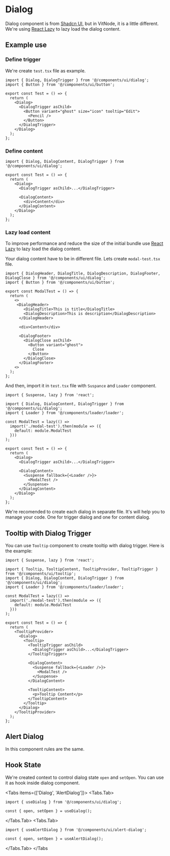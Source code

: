 
# Dialog

Dialog component is from [Shadcn UI](https://ui.shadcn.com/docs/components/dialog), but in VitNode, it is a little different. We're using [React Lazy](https://react.dev/reference/react/lazy) to lazy load the dialog content.

## Example use

<Steps>

### Define trigger

We're create `test.tsx` file as example.

```tsx
import { Dialog, DialogTrigger } from '@/components/ui/dialog';
import { Button } from '@/components/ui/button';

export const Test = () => {
  return (
    <Dialog>
      <DialogTrigger asChild>
        <Button variant="ghost" size="icon" tooltip="Edit">
          <Pencil />
        </Button>
      </DialogTrigger>
    </Dialog>
  );
};
```

### Define content

```tsx
import { Dialog, DialogContent, DialogTrigger } from '@/components/ui/dialog';

export const Test = () => {
  return (
    <Dialog>
      <DialogTrigger asChild>...</DialogTrigger>

      <DialogContent>
        <div>Content</div>
      </DialogContent>
    </Dialog>
  );
};
```

### Lazy load content

To improve performance and reduce the size of the initial bundle use [React Lazy](https://react.dev/reference/react/lazy) to lazy load the dialog content.

Your dialog content have to be in different file. Lets create `modal-test.tsx` file.

```tsx
import { DialogHeader, DialogTitle, DialogDescription, DialogFooter, DialogClose } from '@/components/ui/dialog';
import { Button } from '@/components/ui/button';

export const ModalTest = () => {
  return (
    <>
     <DialogHeader>
        <DialogTitle>This is title</DialogTitle>
        <DialogDescription>This is description</DialogDescription>
      </DialogHeader>

      <div>Content</div>

      <DialogFooter>
        <DialogClose asChild>
          <Button variant="ghost">
            Close
          </Button>
        </DialogClose>
      </DialogFooter>
    <>
  );
};
```

And then, import it in `test.tsx` file with `Suspance` and `Loader` component.

```tsx
import { Suspense, lazy } from 'react';

import { Dialog, DialogContent, DialogTrigger } from '@/components/ui/dialog';
import { Loader } from '@/components/loader/loader';

const ModalTest = lazy(() =>
  import('./modal-test').then(module => ({
    default: module.ModalTest
  }))
);

export const Test = () => {
  return (
    <Dialog>
      <DialogTrigger asChild>...</DialogTrigger>

      <DialogContent>
        <Suspense fallback={<Loader />}>
          <ModalTest />
        </Suspense>
      </DialogContent>
    </Dialog>
  );
};
```

</Steps>

<Callout type="info" emoji="ℹ️">
  We're recomended to create each dialog in separate file. It's will help you to manage your code.
  One for trigger dialog and one for content dialog.
</Callout>

## Tooltip with Dialog Trigger

You can use `Tooltip` component to create tooltip with dialog trigger. Here is the example:

```tsx
import { Suspense, lazy } from 'react';

import { Tooltip, TooltipContent, TooltipProvider, TooltipTrigger } from '@/components/ui/tooltip';
import { Dialog, DialogContent, DialogTrigger } from '@/components/ui/dialog';
import { Loader } from '@/components/loader/loader';

const ModalTest = lazy(() =>
  import('./modal-test').then(module => ({
    default: module.ModalTest
  }))
);

export const Test = () => {
  return (
    <TooltipProvider>
      <Dialog>
        <Tooltip>
          <TooltipTrigger asChild>
            <DialogTrigger asChild>...</DialogTrigger>
          </TooltipTrigger>

          <DialogContent>
            <Suspense fallback={<Loader />}>
              <ModalTest />
            </Suspense>
          </DialogContent>

          <TooltipContent>
            <p>Tooltip Content</p>
          </TooltipContent>
        </Tooltip>
      </Dialog>
    </TooltipProvider>
  );
};
```

## Alert Dialog

In this component rules are the same.

## Hook State

We're created context to control dialog state `open` and `setOpen`. You can use it as hook inside dialog component.

 
<Tabs items={['Dialog', 'AlertDialog']}>
  <Tabs.Tab>
  
  ```tsx
  import { useDialog } from '@/components/ui/dialog';
  
  const { open, setOpen } = useDialog();
  ```
  
  </Tabs.Tab>
  <Tabs.Tab>
  
  ```tsx
  import { useAlertDialog } from '@/components/ui/alert-dialog';
  
  const { open, setOpen } = useAlertDialog();
  ```
  
  </Tabs.Tab>
</Tabs

>
